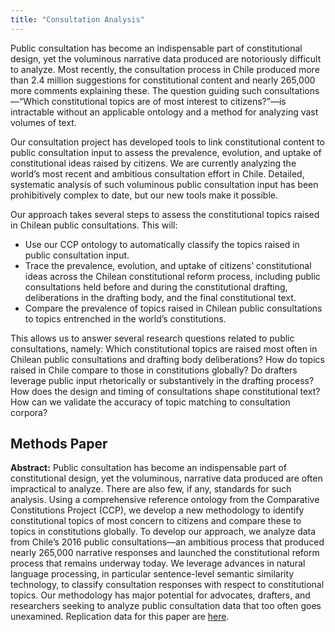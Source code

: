 ```yaml
---
title: "Consultation Analysis"
---
```


Public consultation has become an indispensable part of constitutional design, yet the voluminous narrative data produced are notoriously difficult to analyze. Most recently, the consultation process in Chile produced more than 2.4 million suggestions for constitutional content and nearly 265,000 more comments explaining these. The question guiding such consultations—“Which constitutional topics are of most interest to citizens?”—is intractable without an applicable ontology and a method for analyzing vast volumes of text.

Our consultation project has developed tools to link constitutional content to public consultation input to assess the prevalence, evolution, and uptake of constitutional ideas raised by citizens. We are currently analyzing the world’s most recent and ambitious consultation effort in Chile. Detailed, systematic analysis of such voluminous public consultation input has been prohibitively complex to date, but our new tools make it possible. 

Our approach takes several steps to assess the constitutional topics raised in Chilean public consultations. This will:

* Use our CCP ontology to automatically classify the topics raised in public consultation input.
* Trace the prevalence, evolution, and uptake of citizens’ constitutional ideas across the Chilean constitutional reform process, including public consultations held before and during the constitutional drafting, deliberations in the drafting body, and the final constitutional text.
* Compare the prevalence of topics raised in Chilean public consultations to topics entrenched in the world’s constitutions.

This allows us to answer several research questions related to public consultations, namely: Which constitutional topics are raised most often in Chilean public consultations and drafting body deliberations? How do topics raised in Chile compare to those in constitutions globally? Do drafters leverage public input rhetorically or substantively in the drafting process? How does the design and timing of consultations shape constitutional text? How can we validate the accuracy of topic matching to consultation corpora?

## Methods Paper

**Abstract:** Public consultation has become an indispensable part of constitutional design, yet the voluminous, narrative data produced are often impractical to analyze. There are also few, if any, standards for such analysis. Using a comprehensive reference ontology from the Comparative Constitutions Project (CCP), we develop a new methodology to identify constitutional topics of most concern to citizens and compare these to topics in constitutions globally. To develop our approach, we analyze data from Chile’s 2016 public consultations—an ambitious process that produced nearly 265,000 narrative responses and launched the constitutional reform process that remains underway today. We leverage advances in natural language processing, in particular sentence-level semantic similarity technology, to classify consultation responses with respect to constitutional topics. Our methodology has major potential for advocates, drafters, and researchers seeking to analyze public consultation data that too often goes unexamined. Replication data for this paper are [here](https://github.com/conceptintegration/WhatKindOfConstitution/).
